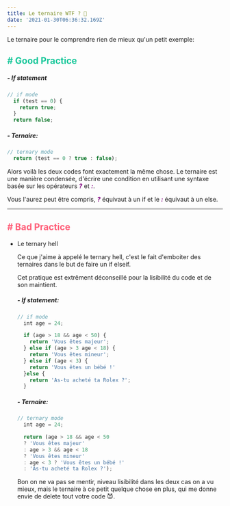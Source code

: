 ```yaml
---
title: Le ternaire WTF ? 🚀
date: '2021-01-30T06:36:32.169Z'
---
```


Le ternaire pour le comprendre rien de mieux qu'un petit exemple:

<h2 style="color: #18C79A"># Good Practice</h2>

##### - If statement

```js
// if mode
  if (test == 0) {
    return true;
  }
  return false;
```

##### - Ternaire:

```js
// ternary mode
  return (test == 0 ? true : false);
```

Alors voilà les deux codes font exactement la même chose. 
Le ternaire est une manière condensée, d'écrire une condition en utilisant une syntaxe basée sur les opérateurs <span style="color:purple">***?***</span> et <span style="color:purple">***:***</span>.

Vous l'aurez peut être compris, <span style="color:purple">***?***</span> équivaut à un if et le <span style="color:purple">***:***</span> équivaut à un else.

---

<h2 style="color: #ff5e78"># Bad Practice</h2>

- Le ternary hell

  Ce que j'aime à appelé le ternary hell, c'est le fait d'emboiter des ternaires dans le but de faire un if elseif.

  Cet pratique est extrêment déconseillé pour la lisibilité du code et de son maintient.

  ##### - If statement:

  ```js
  // if mode
    int age = 24;

    if (age > 18 && age < 50) {
      return 'Vous êtes majeur';
    } else if (age > 3 age < 18) {
      return 'Vous êtes mineur';
    } else if (age < 3) {
      return 'Vous êtes un bébé !'
    }else {
      return 'As-tu acheté ta Rolex ?';
    }
  ```

  ##### - Ternaire:

  ```js
  // ternary mode
    int age = 24;

    return (age > 18 && age < 50 
    ? 'Vous êtes majeur' 
    : age > 3 && age < 18 
    ? 'Vous êtes mineur' 
    : age < 3 ? 'Vous êtes un bébé !' 
    : 'As-tu acheté ta Rolex ?');

  ```

  Bon on ne va pas se mentir, niveau lisibilité dans les deux cas on a vu mieux, mais le ternaire à ce petit quelque chose en plus, qui me donne envie de delete tout votre code 😈.